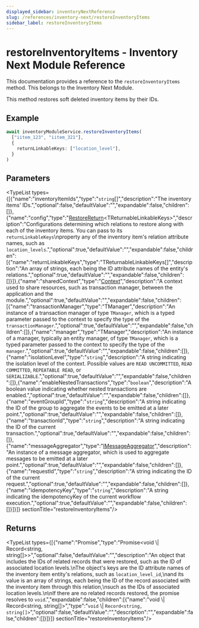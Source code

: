 ```yaml
---
displayed_sidebar: inventoryNextReference
slug: /references/inventory-next/restoreInventoryItems
sidebar_label: restoreInventoryItems
---
```



# restoreInventoryItems - Inventory Next Module Reference

This documentation provides a reference to the `restoreInventoryItems` method. This belongs to the Inventory Next Module.

This method restores soft deleted inventory items by their IDs.

## Example

```ts
await inventoryModuleService.restoreInventoryItems(
  ["iitem_123", "iitem_321"],
  {
    returnLinkableKeys: ["location_level"],
  }
)
```

## Parameters

<TypeList types={[{"name":"inventoryItemIds","type":"`string`[]","description":"The inventory items' IDs.","optional":false,"defaultValue":"","expandable":false,"children":[]},{"name":"config","type":"[RestoreReturn](../../../interfaces/inventory_next.RestoreReturn/page.mdx)&#60;TReturnableLinkableKeys&#62;","description":"Configurations determining which relations to restore along with each of the inventory items. You can pass to its `returnLinkableKeys`\nproperty any of the inventory item's relation attribute names, such as `location_levels`.","optional":true,"defaultValue":"","expandable":false,"children":[{"name":"returnLinkableKeys","type":"TReturnableLinkableKeys[]","description":"An array of strings, each being the ID attribute names of the entity's relations.","optional":true,"defaultValue":"","expandable":false,"children":[]}]},{"name":"sharedContext","type":"[Context](../../../interfaces/inventory_next.Context/page.mdx)","description":"A context used to share resources, such as transaction manager, between the application and the module.","optional":true,"defaultValue":"","expandable":false,"children":[{"name":"transactionManager","type":"TManager","description":"An instance of a transaction manager of type `TManager`, which is a typed parameter passed to the context to specify the type of the `transactionManager`.","optional":true,"defaultValue":"","expandable":false,"children":[]},{"name":"manager","type":"TManager","description":"An instance of a manager, typically an entity manager, of type `TManager`, which is a typed parameter passed to the context to specify the type of the `manager`.","optional":true,"defaultValue":"","expandable":false,"children":[]},{"name":"isolationLevel","type":"`string`","description":"A string indicating the isolation level of the context. Possible values are `READ UNCOMMITTED`, `READ COMMITTED`, `REPEATABLE READ`, or `SERIALIZABLE`.","optional":true,"defaultValue":"","expandable":false,"children":[]},{"name":"enableNestedTransactions","type":"`boolean`","description":"A boolean value indicating whether nested transactions are enabled.","optional":true,"defaultValue":"","expandable":false,"children":[]},{"name":"eventGroupId","type":"`string`","description":"A string indicating the ID of the group to aggregate the events to be emitted at a later point.","optional":true,"defaultValue":"","expandable":false,"children":[]},{"name":"transactionId","type":"`string`","description":"A string indicating the ID of the current transaction.","optional":true,"defaultValue":"","expandable":false,"children":[]},{"name":"messageAggregator","type":"[IMessageAggregator](../../../interfaces/inventory_next.IMessageAggregator/page.mdx)","description":"An instance of a message aggregator, which is used to aggregate messages to be emitted at a later point.","optional":true,"defaultValue":"","expandable":false,"children":[]},{"name":"requestId","type":"`string`","description":"A string indicating the ID of the current request.","optional":true,"defaultValue":"","expandable":false,"children":[]},{"name":"idempotencyKey","type":"`string`","description":"A string indicating the idempotencyKey of the current workflow execution.","optional":true,"defaultValue":"","expandable":false,"children":[]}]}]}  sectionTitle="restoreInventoryItems"/>

## Returns

<TypeList types={[{"name":"Promise","type":"Promise&#60;void \\| Record&#60;string, string[]&#62;&#62;","optional":false,"defaultValue":"","description":"An object that includes the IDs of related records that were restored, such as the ID of associated location levels.\nThe object's keys are the ID attribute names of the inventory item entity's relations, such as `location_level_id`,\nand its value is an array of strings, each being the ID of the record associated with the inventory item through this relation,\nsuch as the IDs of associated location levels.\n\nIf there are no related records restored, the promise resolves to `void`.","expandable":false,"children":[{"name":"void \\| Record&#60;string, string[]&#62;","type":"`void` \\| `Record<string, string[]>`","optional":false,"defaultValue":"","description":"","expandable":false,"children":[]}]}]}  sectionTitle="restoreInventoryItems"/>
